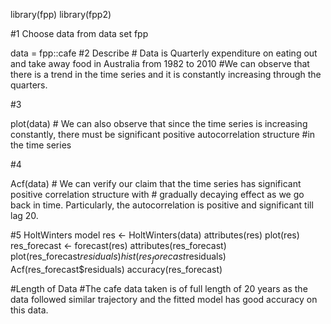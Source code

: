 library(fpp)
library(fpp2)

#1 Choose data from data set fpp

data = fpp::cafe
#2 Describe
# Data is Quarterly expenditure on eating out and take away food in Australia from 1982 to 2010
#We can observe that there is a trend in the time series and it is constantly increasing through the quarters.




#3 

plot(data)
# We can also observe that since the time series is increasing constantly, there must be significant positive autocorrelation structure 
#in the time series


#4

Acf(data)
# We can verify our claim that the time series has significant positive correlation structure with 
# gradually decaying effect as we go back in time. Particularly, the autocorrelation is positive and significant till lag 20.

#5 HoltWinters model
res <- HoltWinters(data)
attributes(res)
plot(res)
res_forecast <- forecast(res)
attributes(res_forecast)
plot(res_forecast$residuals)
hist(res_forecast$residuals)
Acf(res_forecast$residuals)
accuracy(res_forecast)


#Length of Data
#The cafe data taken is of full length of 20 years as the data followed similar trajectory and the fitted model has good accuracy on this data.